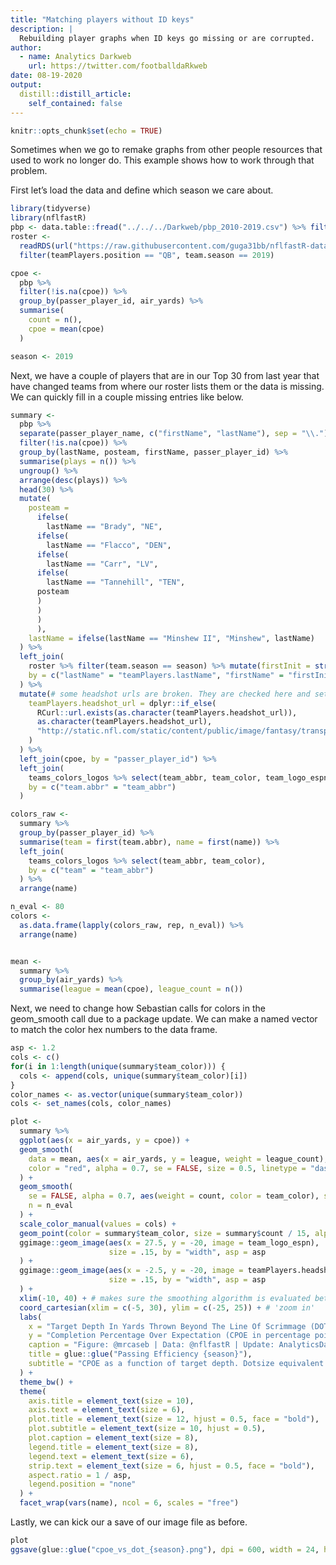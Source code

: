 ```yaml
---
title: "Matching players without ID keys"
description: |
  Rebuilding player graphs when ID keys go missing or are corrupted. 
author:
  - name: Analytics Darkweb
    url: https://twitter.com/footballdaRkweb
date: 08-19-2020
output:
  distill::distill_article:
    self_contained: false
---
```


```r
knitr::opts_chunk$set(echo = TRUE)
```

Sometimes when we go to remake graphs from other people resources that used to work no longer do. This example shows how to work through that problem. 

First let's load the data and define which season we care about. 

```r
library(tidyverse)
library(nflfastR)
pbp <- data.table::fread("../../../Darkweb/pbp_2010-2019.csv") %>% filter(season == 2019)
roster <-
  readRDS(url("https://raw.githubusercontent.com/guga31bb/nflfastR-data/master/roster-data/roster.rds")) %>%
  filter(teamPlayers.position == "QB", team.season == 2019)

cpoe <-
  pbp %>%
  filter(!is.na(cpoe)) %>%
  group_by(passer_player_id, air_yards) %>%
  summarise(
    count = n(),
    cpoe = mean(cpoe)
  )

season <- 2019
```

Next, we have a couple of players that are in our Top 30 from last year that have changed teams from where our roster lists them or the data is missing. 
We can quickly fill in a couple missing entries like below.

```r
summary <-
  pbp %>%
  separate(passer_player_name, c("firstName", "lastName"), sep = "\\.") %>%
  filter(!is.na(cpoe)) %>%
  group_by(lastName, posteam, firstName, passer_player_id) %>%
  summarise(plays = n()) %>%
  ungroup() %>%
  arrange(desc(plays)) %>%
  head(30) %>%
  mutate(
    posteam = 
      ifelse(
        lastName == "Brady", "NE",
      ifelse(
        lastName == "Flacco", "DEN",
      ifelse(
        lastName == "Carr", "LV",
      ifelse(
        lastName == "Tannehill", "TEN",
      posteam
      )
      )
      )
      ),
    lastName = ifelse(lastName == "Minshew II", "Minshew", lastName)
  ) %>%
  left_join(
    roster %>% filter(team.season == season) %>% mutate(firstInit = str_extract(teamPlayers.firstName, "\\w")) %>% select(name = teamPlayers.displayName, firstInit, teamPlayers.lastName, team.abbr, teamPlayers.headshot_url),
    by = c("lastName" = "teamPlayers.lastName", "firstName" = "firstInit")
  ) %>%
  mutate(# some headshot urls are broken. They are checked here and set to a default 
    teamPlayers.headshot_url = dplyr::if_else(
      RCurl::url.exists(as.character(teamPlayers.headshot_url)),
      as.character(teamPlayers.headshot_url),
      "http://static.nfl.com/static/content/public/image/fantasy/transparent/200x200/default.png",
    )
  ) %>%
  left_join(cpoe, by = "passer_player_id") %>%
  left_join(
    teams_colors_logos %>% select(team_abbr, team_color, team_logo_espn),
    by = c("team.abbr" = "team_abbr")
  )

colors_raw <-
  summary %>%
  group_by(passer_player_id) %>%
  summarise(team = first(team.abbr), name = first(name)) %>%
  left_join(
    teams_colors_logos %>% select(team_abbr, team_color),
    by = c("team" = "team_abbr")
  ) %>%
  arrange(name)

n_eval <- 80
colors <-
  as.data.frame(lapply(colors_raw, rep, n_eval)) %>%
  arrange(name)


mean <-
  summary %>%
  group_by(air_yards) %>%
  summarise(league = mean(cpoe), league_count = n())
```

Next, we need to change how Sebastian calls for colors in the geom_smooth call due to a package update. We can make a named vector to match the color hex numbers to the data frame.

```r
asp <- 1.2
cols <- c()
for(i in 1:length(unique(summary$team_color))) {
  cols <- append(cols, unique(summary$team_color)[i])
}
color_names <- as.vector(unique(summary$team_color))
cols <- set_names(cols, color_names)

plot <-
  summary %>%
  ggplot(aes(x = air_yards, y = cpoe)) +
  geom_smooth(
    data = mean, aes(x = air_yards, y = league, weight = league_count), n = n_eval,
    color = "red", alpha = 0.7, se = FALSE, size = 0.5, linetype = "dashed"
  ) +
  geom_smooth(
    se = FALSE, alpha = 0.7, aes(weight = count, color = team_color), size = 0.65,
    n = n_eval
  ) +
  scale_color_manual(values = cols) + 
  geom_point(color = summary$team_color, size = summary$count / 15, alpha = 0.4) +
  ggimage::geom_image(aes(x = 27.5, y = -20, image = team_logo_espn),
                      size = .15, by = "width", asp = asp
  ) +
  ggimage::geom_image(aes(x = -2.5, y = -20, image = teamPlayers.headshot_url),
                      size = .15, by = "width", asp = asp
  ) +
  xlim(-10, 40) + # makes sure the smoothing algorithm is evaluated between -10 and 40
  coord_cartesian(xlim = c(-5, 30), ylim = c(-25, 25)) + # 'zoom in'
  labs(
    x = "Target Depth In Yards Thrown Beyond The Line Of Scrimmage (DOT)",
    y = "Completion Percentage Over Expectation (CPOE in percentage points)",
    caption = "Figure: @mrcaseb | Data: @nflfastR | Update: AnalyticsDarkweb",
    title = glue::glue("Passing Efficiency {season}"),
    subtitle = "CPOE as a function of target depth. Dotsize equivalent to number of targets. Smoothed for -10 ??? DOT ??? 40 Yards. Red Line = League Average."
  ) +
  theme_bw() +
  theme(
    axis.title = element_text(size = 10),
    axis.text = element_text(size = 6),
    plot.title = element_text(size = 12, hjust = 0.5, face = "bold"),
    plot.subtitle = element_text(size = 10, hjust = 0.5),
    plot.caption = element_text(size = 8),
    legend.title = element_text(size = 8),
    legend.text = element_text(size = 6),
    strip.text = element_text(size = 6, hjust = 0.5, face = "bold"),
    aspect.ratio = 1 / asp,
    legend.position = "none"
  ) +
  facet_wrap(vars(name), ncol = 6, scales = "free")


```

Lastly, we can kick our a save of our image file as before. 

```r
plot
ggsave(glue::glue("cpoe_vs_dot_{season}.png"), dpi = 600, width = 24, height = 21, units = "cm")
```

